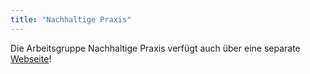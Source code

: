 ```yaml
---
title: "Nachhaltige Praxis"
---
```


Die Arbeitsgruppe Nachhaltige Praxis verfügt auch über eine separate [Webseite](https://www.initiative-nachhaltige-praxis.de/)!

